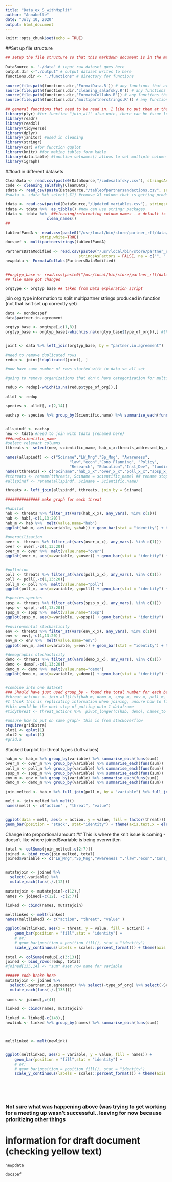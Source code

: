 ```yaml
---
title: "Data_ex_S_withMsplit"
author: "Annabelle"
date: "July 10, 2020"
output: html_document
---
```


```r
knitr::opts_chunk$set(echo = TRUE)
```

##Set up file structure 
```r
## setup the file structure so that this markdown document is in the main project folder along with the other folders noted below

DataSource <- "./data" # input raw dataset goes here
output.dir <-"./output" # output dataset writes to here
functions.dir <- "./functions" # directory for functions 

source(file.path(functions.dir,'FormatData.R')) # any functions that are called up by this markdown document need to be sourced here
source(file.path(functions.dir,'cleaning_salafsky.R')) # any functions that are called up by this markdown document need to be sourced here
source(file.path(functions.dir,'FormatwCollabs.R')) # any functions that are called up by this markdown document need to be sourced here
source(file.path(functions.dir,'multipartnerstrings.R')) # any functions that are called up by this markdown document need to be sourced here

## general functions that need to be read in. I like to put them at the top so they are easier to deal with when they change version (inevitable)
library(plyr) #for function "join_all" also note, there can be issue loading this after dplyr (which is why it's at the top)
library(readr)
library(readxl)
library(tidyverse)
library(dplyr)
library(janitor) #used in cleaning 
library(stringr)
library(car) #for function qqplot 
library(knitr) #for making tables form kable 
library(data.table) #function setnames() allows to set multiple column names in one line of code 
library(igraph)
```

##load in different datasets
```r
CleanData <- read.csv(paste0(DataSource,"/codesalafsky.csv"), stringsAsFactors = FALSE) #removing end piece  ## codesalafsky.csv is the rawest data that function runs on
code <- cleaning_salafsky(CleanData)
sdata <- read_csv(paste(DataSource,"/tableofpartnersandactions.csv", sep = "")) #this csv is produced at end of cleaning_salafsky.R function 
#sdata <- sdata %>% select(-X1) #remove X1 column that is getting produced 

tdata <- read.csv(paste0(DataSource,"/Updated_variables.csv"), stringsAsFactors = FALSE) #data provided by tyler 
tdata <- tdata %>%  as_tibble() #now can use stringr packages 
tdata <- tdata %>%  ##cleaning/reformating colunm names --> default is lower_case_snake
                  clean_names()
##

tableofPandA <- read.csv(paste0("/usr/local/bin/store/partner_rff/data/tableofPandAmodified.csv"), stringsAsFactors = FALSE, na = "", #issue was that "" is coming up instead of NA
               strip.white=TRUE)
docspef <- multipartnerstrings(tableofPandA)

PartnersDataModified <- read.csv(paste0("/usr/local/bin/store/partner_rff/data/PartnersDataModified.csv"), 
                                stringsAsFactors = FALSE, na = c("", " ", "NA"))
newpdata <- FormatwCollabs(PartnersDataModified)


##orgtyp_base <- read.csv(paste0("/usr/local/bin/store/partner_rff/data/tableofPandAmodified.csv"), stringsAsFactors = FALSE, na = "") #issue was that "" is coming up instead of NA
## file name got changed

orgtype <- orgtyp_base ## taken from Data_exploration script 

```

join org type information to split multipartner strings produced in function (not that isn't set up correctly yet)
```r
data <- nondocspef
data$partner.in.agreement

orgtyp_base <- orgtype[,c(1,8)]
orgtyp_base <- orgtyp_base[-which(is.na(orgtyp_base$type_of_org)),] #this removes multipartner strings from dataset


joint <- data %>% left_join(orgtyp_base, by = "partner.in.agreement")

#need to remove duplicated rows 
redup <- joint[!duplicated(joint), ]

#now have same number of rows started with in data so all set 

#going to remove organizations that don't have categorization for multipartner strings 

redup <- redup[-which(is.na(redup$type_of_org)),]

```


```r
alldf <- redup

species <- alldf[,-c(2,14)]

eachsp <- species %>% group_by(Scientific.name) %>% summarise_each(funs(sum)) 


allspindf <- eachsp
new <- tdata #need to join with tdata (renamed here)
###new$scientific_name
#select relevant columns
tthreats <- select(new, scientific_name, hab_x_x:threats_addressed_by_conservation_x_x)

names(allspindf) <- c("Sciname","LW_Mng","Sp_Mng", "Awareness",                         
                            "law","econ","Cons_Planning", "Policy",               
                            "Research", "Education","Inst_Dev", "funding")
names(tthreats) <- c("Sciname","hab_x_x","over_x_x","poll_x_x","spsp_x_x","env_x_x","demo_x_x","total_x_x","threats_addressed_by_conservation_x_x")
#tthreats <- rename(tthreats, Sciname = scientific_name) ## rename stopped working so tried new way
#allspindf <- rename(allspindf, Sciname = Scientific.name)

threats <- left_join(allspindf, tthreats, join_by = Sciname)

```



```r
############### make graph for each threat

#habitat
hab <- threats %>% filter_at(vars(hab_x_x), any_vars(. %in% c(1))) 
hab <- hab[,-c(1,13:20)]
hab_m <- hab %>%  melt(value.name="hab")
ggplot(hab_m, aes(x=variable, y=hab)) + geom_bar(stat = "identity") + theme(axis.text.x = element_text(angle = 30)) + ggtitle("Count of all actions done to species with habitat threat") + scale_x_discrete(name ="Name of Action")

#overutilization
over <- threats %>% filter_at(vars(over_x_x), any_vars(. %in% c(1))) 
over <- over[,-c(1,13:20)]
over_m <- over %>%  melt(value.name="over")
ggplot(over_m, aes(x=variable, y=over)) + geom_bar(stat = "identity") + theme(axis.text.x = element_text(angle = 30)) + ggtitle("Count of all actions done to species with overutilization") + scale_x_discrete(name ="Name of Action")


#pollution
poll <- threats %>% filter_at(vars(poll_x_x), any_vars(. %in% c(1))) 
poll <- poll[,-c(1,13:20)]
poll_m <- poll %>%  melt(value.name="poll")
ggplot(poll_m, aes(x=variable, y=poll)) + geom_bar(stat = "identity") + theme(axis.text.x = element_text(angle = 30)) + ggtitle("Count of all actions done to species with pollution") + scale_x_discrete(name ="Name of Action")

#species–species
spsp <- threats %>% filter_at(vars(spsp_x_x), any_vars(. %in% c(1))) 
spsp <- spsp[,-c(1,13:20)]
spsp_m <- spsp %>%  melt(value.name="spsp")
ggplot(spsp_m, aes(x=variable, y=spsp)) + geom_bar(stat = "identity") + theme(axis.text.x = element_text(angle = 30)) + ggtitle("Count of all actions done to species with species–species threat") + scale_x_discrete(name ="Name of Action")

#environmental stochasticity
env <- threats %>% filter_at(vars(env_x_x), any_vars(. %in% c(1))) 
env <- env[,-c(1,13:20)]
env_m <- env %>%  melt(value.name="env")
ggplot(env_m, aes(x=variable, y=env)) + geom_bar(stat = "identity") + theme(axis.text.x = element_text(angle = 30)) + ggtitle("Count of all actions done to species with environmental stochasticity threat") + scale_x_discrete(name ="Name of Action")

#demographic stochasticity
demo <- threats %>% filter_at(vars(demo_x_x), any_vars(. %in% c(1))) 
demo <- demo[,-c(1,13:20)]
demo_m <- demo %>%  melt(value.name="demo")
ggplot(demo_m, aes(x=variable, y=demo)) + geom_bar(stat = "identity") + theme(axis.text.x = element_text(angle = 30)) + ggtitle("Count of all actions done to species with demographic stochasticity threat") + scale_x_discrete(name ="Name of Action")


#combine into one dataset 
### Should have just used group_by - found the total number for each based on threat type and then joined 
#threat_actions <- join_all(list(hab_m, demo_m, spsp_m, env_m, poll_m, over_m), by='variable', type='left')
#I think this is replicating information when joining, unsure how to fix
#this would be the next step of putting onto 1 dataframe
#tidythreat <- threat_actions %>%  pivot_longer(c(hab, demo), names_to = 'threat', values_to = 'count')

#unsure how to put on same graph- this is from stackoverflow 
require(gridExtra)
plot1 <- qplot(1)
plot2 <- qplot(1)
#grid.a

```


Stacked barplot for threat types (full values)

```r

hab_m <- hab_m %>% group_by(variable) %>% summarise_each(funs(sum)) 
over_m <- over_m %>% group_by(variable) %>% summarise_each(funs(sum)) 
poll_m <- poll_m %>% group_by(variable) %>% summarise_each(funs(sum)) 
spsp_m <- spsp_m %>% group_by(variable) %>% summarise_each(funs(sum)) 
env_m <- env_m %>% group_by(variable) %>% summarise_each(funs(sum)) 
demo_m <- demo_m %>% group_by(variable) %>% summarise_each(funs(sum)) 

join_melted <- hab_m %>% full_join(poll_m, by = "variable") %>% full_join(over_m, by = "variable") %>% full_join(spsp_m, by = "variable") %>% full_join(env_m, by = "variable") %>% full_join(demo_m, by = "variable")

melt <- join_melted %>% melt()
names(melt) <- c("action" , "threat", "value")


ggplot(data = melt, aes(x = action, y = value, fill = factor(threat))) +
geom_bar(position = "stack", stat="identity") + theme(axis.text.x = element_text(angle = 30)) + ggtitle("Comparison of threats across each action type") + scale_x_discrete(name ="Action")

```


Change into proportional amount 
## This is where the knit issue is coming - doesn't like where joined$variable is being overwritten 

```r
total <- colSums(join_melted[,c(2:7)])
joined <- bind_rows(join_melted, total)
joined$variable <- c("LW_Mng","Sp_Mng","Awareness ","law","econ","Cons_Planning","Policy","Research","Education " ,"Inst_Dev ","funding" , "sum")


mutatejoin <- joined %>% 
  select(-variable) %>% 
  mutate_each(funs(./.[12]))
  
mutatejoin <- mutatejoin[-c(12),]
names <- joined[-c(12), -c(2:7)]

linked <- cbind(names, mutatejoin)

meltlinked <- melt(linked)
names(meltlinked) <- c("action", "threat", "value" )

ggplot(meltlinked, aes(x = threat, y = value, fill = action)) + 
    geom_bar(position = "fill",stat = "identity") +
    # or:
    # geom_bar(position = position_fill(), stat = "identity") 
    scale_y_continuous(labels = scales::percent_format()) + theme(axis.text.x = element_text(angle = 30)) + ggtitle("Comparison of threats across each action type by percent") + scale_x_discrete(name ="Action")

```


```r
total <- colSums(redup[,c(3:13)])
joined <- bind_rows(redup, total)
#joined[135,14] <- "sum" #set row name for variable

###### code broke here 
mutatejoin <- joined %>% 
  select(-partner.in.agreement) %>% select(-type_of_org) %>% select(-Scientific.name) %>% 
  mutate_each(funs(./.[135]))
  
names <- joined[,c(4)]

linked <- cbind(names, mutatejoin)

linked <- linked[-c(143),]
newlink <- linked %>% group_by(names) %>% summarise_each(funs(sum)) 



meltlinked <- melt(newlink)


ggplot(meltlinked, aes(x = variable, y = value, fill = names)) + 
    geom_bar(position = "fill",stat = "identity") +
    # or:
    # geom_bar(position = position_fill(), stat = "identity") 
    scale_y_continuous(labels = scales::percent_format()) + theme(axis.text.x = element_text(angle = 30)) + ggtitle("Proportion of each action done by org type") + scale_x_discrete(name ="Action")
```

<br>

<br>


### Not sure what was happening above (was trying to get working for a meeting up wasn't successful.. leaving for now because prioritizing other things

# information for draft document (checking yellow text)

```r
newpdata

docspef
```

